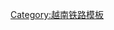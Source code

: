 {{鐵道路線|
| 模板名稱 = 南北鐵路
| 名稱 = [[南北铁路]]
| 代表色 = #ffffff
| Logo = 
| 背景顏色 = 
| 車站列表 = [[河内站|河内]] - [[甲八站|甲八]] - [[文典站|文典]] - {{link-vi|常信站|Ga Thường Tín|常信}} - {{link-vi|𢄂紫站|Ga Chợ Tía|𢄂紫}} - {{link-vi|万点站|Ga Vạn Điểm|<s>万点</s>}} - {{link-vi|富川站 (越南)|Ga Phú Xuyên|富川}} - {{link-vi|同文站|Ga Đồng Văn|同文}} - [[府里站|府里]] - {{link-vi|平陆站|Ga Bình Lục|平陆}} - {{link-vi|梂户站|Ga Cầu Họ|梂户}} - {{link-vi|邓舍站|Ga Đặng Xá|邓舍}} - [[南定站|南定]] - {{link-vi|程川站|Ga Trình Xuyên|程川}} - {{link-vi|会山站|Ga Núi Gôi|会山}} - {{link-vi|葛藤站|Ga Cát Đằng|葛藤}} - [[宁平站|宁平]] - {{link-vi|梂安站|Ga Cầu Yên|梂安}} - {{link-vi|峺站|Ga Ghềnh|峺}} - {{link-vi|同交站|Ga Đồng Giao|同交}} - {{link-vi|扁山站|Ga Bỉm Sơn|扁山}} - {{link-vi|渡联站|Ga Đò Lèn|渡联}} - {{link-vi|义庄站|Ga Nghĩa Trang|义庄}} - [[清化站|清化]] - {{link-vi|安泰站|Ga Yên Thái|安泰}} - {{link-vi|明魁站|Ga Minh Khôi|明魁}} - {{link-vi|氏龙站|Ga Thị Long|氏龙}} - {{link-vi|文斋站|Ga Văn Trai|文斋}} - {{link-vi|科场站|Ga Khoa Trường|科场}} - {{link-vi|长林站 (越南)|Ga Trường Lâm|长林}} - {{link-vi|黄梅站 (越南)|Ga Hoàng Mai|黄梅}} - {{link-vi|梂戛站|Ga Cầu Giát|梂戛}}- {{link-vi|安里站 (越南)|Ga Yên Lý|安里}} - {{link-vi|𢄂癡站|Ga Chợ Sy|𢄂癡}} - {{link-vi|美里站 (越南)|Ga Mỹ Lý|美里}} - {{link-vi|馆行站|Ga Quán Hành|馆行}} - [[荣市站|荣市]] - {{link-vi|安春站|Ga Yên Xuân|安春}} - {{link-vi|安中站 (越南)|Ga Yên Trung|安中}} - {{link-vi|德乐站|Ga Đức Lạc|德乐}} - {{link-vi|安睿站|Ga Yên Duệ|安睿}} - {{link-vi|和悅站|Ga Hòa Duyệt|和悅}} - {{link-vi|清练站|Ga Thanh Luyện|清练}} - {{link-vi|周礼站 (越南)|Ga Chu Lễ|周礼}} - {{link-vi|香庯站|Ga Hương Phố|香庯}} - {{link-vi|福泽站 (越南)|Ga Phúc Trạch|福泽}} - {{link-vi|罗溪站 (广平省)|Ga La Khê|罗溪}} - [[新邑站|新邑]] - {{link-vi|同桎站|Ga Đồng Chuối|同桎}} - {{link-vi|金屡站|Ga Kim Lũ|金屡}} - {{link-vi|同黎站|Ga Đồng Lê|同黎}} - {{link-vi|玉林站 (越南)|Ga Ngọc Lâm|玉林}} - {{link-vi|乐山站 (越南)|Ga Lạc Sơn|乐山}} - {{link-vi|丽山站|Ga Lệ Sơn|丽山}} - {{link-vi|明丽站|Ga Minh Lệ|明丽}} - {{link-vi|银山站 (越南)|Ga Ngân Sơn|银山}} - {{link-vi|寿禄站|Ga Thọ Lộc|寿禄}} - {{link-vi|完老站|Ga Hoàn Lão|完老}} - {{link-vi|福寺站|Ga Phúc Tự|福寺}} - [[洞海站|洞海]] - {{link-vi|丽奇站|Ga Lệ Kỳ|丽奇}} - {{link-vi|隆代站|Ga Long Đại|隆代}} - {{link-vi|美德站|Ga Mỹ Đức|美德}} - {{link-vi|富和站 (越南)|Ga Phú Hòa|富和}} - {{link-vi|美宅站|Ga Mỹ Trạch|美宅}} - {{link-vi|上林站 (越南)|Ga Thượng Lâm|上林}} - {{link-vi|纱笼站|Ga Sa Lung|纱笼}} - {{link-vi|仙安站|Ga Tiên An|仙安}} - {{link-vi|河清站|Ga Hà Thanh|河清}} - [[东河站 (越南)|东河]] - {{link-vi|广治站|Ga Quảng Trị|广治}} - {{link-vi|延生站|Ga Diên Sanh|延生}} - {{link-vi|美政站|Ga Mỹ Chánh|美政}} - {{link-vi|扶宅站|Ga Phò Trạch|扶宅}} - {{link-vi|贤士站|Ga Hiền Sỹ|贤士}} - {{link-vi|文舍站|Ga Văn Xá|文舍}} - [[顺化站|顺化]] - {{link-vi|香水站|Ga Hương Thuỷ|香水}} - {{link-vi|洡站|Ga Truồi|洡}} - {{link-vi|梂𠄩站|Ga Cầu Hai|梂𠄩}} - {{link-vi|承流站|Ga Thừa Lưu|承流}} - {{link-vi|陵姑站|Ga Lăng Cô|陵姑}} - {{link-vi|海云北站|Ga Hải Vân Bắc|海云北}} - {{link-vi|海云站|Ga Hải Vân|海云}} - {{link-vi|海云南站|Ga Hải Vân Nam|海云南}} - {{link-vi|金莲站|Ga Kim Liên|金莲}} - {{link-vi|清溪站 (越南)|Ga Thanh Khê|清溪}} - [[岘港站|岘港]] - {{link-vi|清溪站 (越南)|Ga Thanh Khê|清溪}} - {{link-vi|丽泽站|Ga Lệ Trạch|丽泽}} - {{link-vi|农山站 (越南)|Ga Nông Sơn|农山}} - {{link-vi|茶饶站|Ga Trà Kiệu|茶饶}} - {{link-vi|富岗站|Ga Phú Cang|富岗}} - {{link-vi|安美站|Ga An Mỹ|安美}} - {{link-vi|三岐站 (越南)|Ga Tam Kỳ|三岐}} - {{link-vi|盐埔站|Ga Diêm Phổ|盐埔}} - {{link-vi|成山站|Ga Núi Thành|成山}} - {{link-vi|持平站|Ga Trị Bình|持平}} - {{link-vi|平山站 (越南)|Ga Bình Sơn|平山}} - {{link-vi|大禄站|Ga Đại Lộc|大禄}} - {{link-vi|广义站|Ga Quảng Ngãi|广义}} - {{link-vi|和荣西站|Ga Hòa Vinh Tây|和荣西}} - {{link-vi|慕德站|Ga Mộ Đức|慕德}} - {{link-vi|石柱站 (越南)|Ga Thạch Trụ|石柱}} - {{link-vi|德普站|Ga Đức Phổ|德普}} - {{link-vi|水石站|Ga Thủy Trạch|水石}} - {{link-vi|沙黄站|Ga Sa Huỳnh|沙黄}} - {{link-vi|三关站 (越南)|Ga Tam Quan|三关}} - {{link-vi|蓬山站|Ga Bồng Sơn|蓬山}} - {{link-vi|万富站 (越南)|Ga Vạn Phú|万富}} - {{link-vi|符美站|Ga Phù Mỹ|符美}} - {{link-vi|庆福站|Ga Khánh Phước|庆福}} - {{link-vi|符吉站|Ga Phù Cát|符吉}} - {{link-vi|平定站 (越南)|Ga Bình Định|平定}} - （{{link-vi|归仁站|Ga Quy Nhơn|归仁}}） - {{link-vi|瑶池站|Ga Diêu Trì|瑶池}} - {{link-vi|新荣站 (越南)|Ga Tân Vinh|新荣}} - {{link-vi|耘耕站|Ga Vân Canh|耘耕}} - {{link-vi|福岭站|Ga Phước Lãnh|福岭}} - {{link-vi|罗𠄩站|Ga La Hai|罗𠄩}} - {{link-vi|至盛站|Ga Chí Thạnh|至盛}} - {{link-vi|和多站|Ga Hòa Đa|和多}} - {{link-vi|绥和站|Ga Tuy Hòa|绥和}} - {{link-vi|东作站|Ga Đông Tác|东作}} - {{link-vi|富合站 (越南)|Ga Phú Hiệp|富合}} - {{link-vi|好山站|Ga Hảo Sơn|好山}} - {{link-vi|大岭站 (越南)|Ga Đại Lãnh|大岭}} - {{link-vi|修芃站|Ga Tu Bông|修芃}} - {{link-vi|也站|Ga Giã|也}} - {{link-vi|和黄站|Ga Hòa Huỳnh|和黄}} - {{link-vi|宁和站|Ga Ninh Hòa|宁和}} - {{link-vi|丰盛站|Ga Phong Thạnh|丰盛}} - {{link-vi|良山站|Ga Lương Sơn (đường sắt Bắc Nam)|良山}} - [[芽庄站|芽庄]] - {{link-vi|荄棋站|Ga Cây Cầy|荄棋}} - {{link-vi|和新站|Ga Hòa Tân|和新}} - {{link-vi|吉溪站|Ga Suối Cát|吉溪}} - {{link-vi|我𠀧站|Ga Ngã Ba|我𠀧}} - {{link-vi|歌蓝站|Ga Kà Rôm|歌蓝}} - {{link-vi|福仁站|Ga Phước Nhơn|福仁}} - [[塔占站|塔占]] - {{link-vi|和祯站|Ga Hòa Trinh|和祯}} - {{link-vi|歌那站|Ga Cà Ná|歌那}} - {{link-vi|永好站|Ga Vĩnh Hảo|永好}} - {{link-vi|弄泷江站|Ga Sông Lòng Sông|弄泷江}} - {{link-vi|茅江站|Ga Sông Mao|茅江}} - {{link-vi|朱亨站|Ga Châu Hanh|朱亨}} - {{link-vi|垒江站|Ga Sông Lũy|垒江}} - {{link-vi|隆盛站 (越南)|Ga Long Thạnh|隆盛}} - {{link-vi|麻林站|Ga Ma Lâm|麻林}} - （{{link-vi|潘切站|Ga Phan Thiết|潘切}}） - [[平顺站|平顺]] - {{link-vi|运溪站|Ga Suối Vận|运溪}} - {{link-vi|潘江站|Ga Sông Phan|潘江}} - {{link-vi|营江站|Ga Sông Dinh|营江}} - {{link-vi|結溪站|Ga Suối Kiết|結溪}} - {{link-vi|嘉兄站|Ga Gia Huynh|嘉兄}} - {{link-vi|盏枣站|Ga Trản Táo|盏枣}} - {{link-vi|嘉来站|Ga Gia Ray|嘉来}} - {{link-vi|宝正站|Ga Bảo Chánh|宝正}} - {{link-vi|隆庆站|Ga Long Khánh|隆庆}} - {{link-vi|油之站|Ga Dầu Giây|油之}} - {{link-vi|壮奔站|Ga Trảng Bom|壮奔}} - {{link-vi|呼狔站|Ga Hố Nai|呼狔}} - {{link-vi|边和站|Ga Biên Hòa|边和}} - {{link-vi|以安站|Ga Dĩ An|以安}} - {{link-vi|神浪站|Ga Sóng Thần|神浪}} - {{link-vi|平赵站|Ga Bình Triệu|平赵}} - {{link-vi|旧邑站 (越南)|Ga Gò Vấp|旧邑}} - [[西贡站|西贡]]
}}<noinclude>
[[Category:越南铁路模板]]
</noinclude>